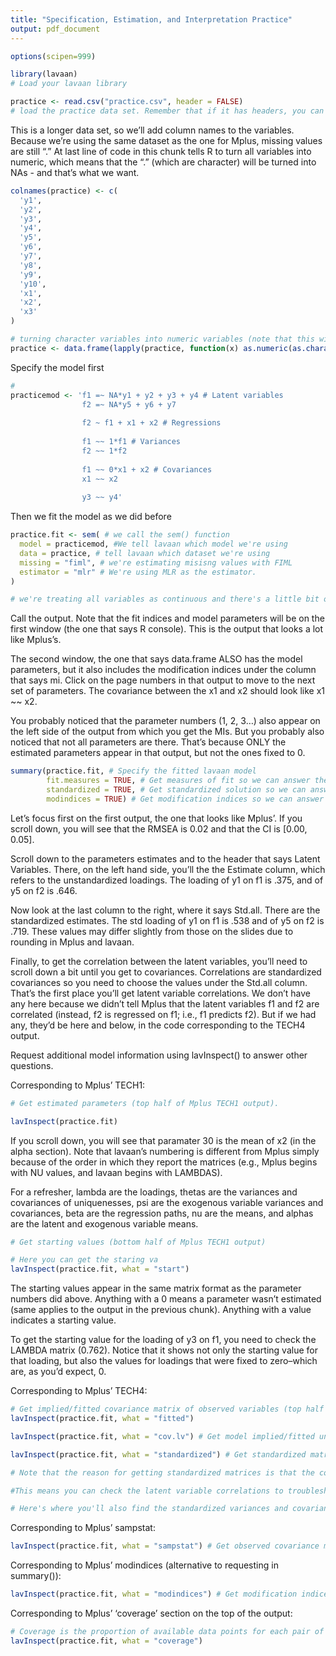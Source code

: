 ```yaml
---
title: "Specification, Estimation, and Interpretation Practice"
output: pdf_document
---
```


```r

options(scipen=999)

```

```r

library(lavaan)
# Load your lavaan library

```

```r

practice <- read.csv("practice.csv", header = FALSE)
# load the practice data set. Remember that if it has headers, you can say that header is true (but it's the default, so it will happen even if you don't). If you don't have headers, you must say header = FALSE, otherwise it will read your first line of data as a header (i.e., variable names) 
```

This is a longer data set, so we'll add column names to the variables. Because we're using the same dataset as the one for Mplus, missing values are still "." At last line of code in this chunk tells R to turn all variables into numeric, which means that the "." (which are character) will be turned into NAs - and that's what we want.

```r

colnames(practice) <- c(
  'y1',
  'y2',
  'y3',
  'y4',
  'y5',
  'y6',
  'y7',
  'y8',
  'y9',
  'y10',
  'x1',
  'x2',
  'x3'
)

# turning character variables into numeric variables (note that this will input NA if there is text in the cells)
practice <- data.frame(lapply(practice, function(x) as.numeric(as.character(x)))) 
```

Specify the model first

```r

#
practicemod <- 'f1 =~ NA*y1 + y2 + y3 + y4 # Latent variables
                f2 =~ NA*y5 + y6 + y7
                
                f2 ~ f1 + x1 + x2 # Regressions
                
                f1 ~~ 1*f1 # Variances
                f2 ~~ 1*f2
                
                f1 ~~ 0*x1 + x2 # Covariances
                x1 ~~ x2
                
                y3 ~~ y4'
```

Then we fit the model as we did before

```r

practice.fit <- sem( # we call the sem() function
  model = practicemod, #We tell lavaan which model we're using
  data = practice, # tell lavaan which dataset we're using
  missing = "fiml", # we're estimating misisng values with FIML
  estimator = "mlr" # We're using MLR as the estimator.
)

# we're treating all variables as continuous and there's a little bit of skew and kurtosis, so we use ML with robust SE (MLR). Note that we can still use MLR if we have ordered categorical outcomes. No need to change estimator if X variables are categorical, only if the Y variables (endogenous) are categorical. In those cases, you also need to tell lavaan that the variables are categorical using the ordered= argument (see the estimation slides)

```

Call the output. Note that the fit indices and model parameters will be on the first window (the one that says R console). This is the output that looks a lot like Mplus's.

The second window, the one that says data.frame ALSO has the model parameters, but it also includes the modification indices under the column that says mi. Click on the page numbers in that output to move to the next set of parameters. The covariance between the x1 and x2 should look like x1 ~~ x2.

You probably noticed that the parameter numbers (1, 2, 3...) also appear on the left side of the output from which you get the MIs. But you probably also noticed that not all parameters are there. That's because ONLY the estimated parameters appear in that output, but not the ones fixed to 0.

```r

summary(practice.fit, # Specify the fitted lavaan model
        fit.measures = TRUE, # Get measures of fit so we can answer the question about RMSEA and its CI
        standardized = TRUE, # Get standardized solution so we can answer the question about y1 and y5'std loadings
        modindices = TRUE) # Get modification indices so we can answer the question about the MI for the covariance between y1 and y2.

```

Let's focus first on the first output, the one that looks like Mplus'. If you scroll down, you will see that the RMSEA is 0.02 and that the CI is [0.00, 0.05]. 

Scroll down to the parameters estimates and to the header that says Latent Variables. There, on the left hand side, you'll the the Estimate column, which refers to the unstandardized loadings. The loading of y1 on f1 is .375, and of y5 on f2 is .646. 

Now look at the last column to the right, where it says Std.all. There are the standardized estimates. The std loading of y1 on f1 is .538 and of y5 on f2 is .719. These values may differ slightly from those on the slides due to rounding in Mplus and lavaan.

Finally, to get the correlation between the latent variables, you'll need to scroll down a bit until you get to covariances. Correlations are standardized covariances so you need to choose the values under the Std.all column. That's the first place you'll get latent variable correlations. We don't have any here because we didn't tell Mplus that the latent variables f1 and f2 are correlated (instead, f2 is regressed on f1; i.e., f1 predicts f2). But if we had any, they'd be here and below, in the code corresponding to the TECH4 output.

Request additional model information using lavInspect() to answer other questions.

Corresponding to Mplus' TECH1:

```r

# Get estimated parameters (top half of Mplus TECH1 output). 

lavInspect(practice.fit) 

```

If you scroll down, you will see that paramater 30 is the mean of x2 (in the alpha section). Note that lavaan's numbering is different from Mplus simply because of the order in which they report the matrices (e.g., Mplus begins with NU values, and lavaan begins with LAMBDAS). 

For a refresher, lambda are the loadings, thetas are the variances and covariances of uniquenesses, psi are the exogenous variable variances and covariances, beta are the regression paths, nu are the means, and alphas are the latent and exogenous variable means.

```r

# Get starting values (bottom half of Mplus TECH1 output)

# Here you can get the staring va
lavInspect(practice.fit, what = "start") 

```

The starting values appear in the same matrix format as the parameter numbers did above. Anything with a 0 means a parameter wasn't estimated (same applies to the output in the previous chunk). Anything with a value indicates a starting value. 

To get the starting value for the loading of y3 on f1, you need to check the LAMBDA matrix (0.762). Notice that it shows not only the starting value for that loading, but also the values for loadings that were fixed to zero--which are, as you'd expect, 0.

Corresponding to Mplus' TECH4:

```r

# Get implied/fitted covariance matrix of observed variables (top half of Mplus TECH4)
lavInspect(practice.fit, what = "fitted") 
```


```r

lavInspect(practice.fit, what = "cov.lv") # Get model implied/fitted unstandardized covariance matrix of latent variables (bottom half of Mplus TECH4)

```

```r

lavInspect(practice.fit, what = "standardized") # Get standardized matrices of estimated model parameters (bottom half of Mplus TECH4)

# Note that the reason for getting standardized matrices is that the covariances in the matrices are correlation coefficients. 

#This means you can check the latent variable correlations to troubleshoot model issues such as latent variable correlations above 1.

# Here's where you'll also find the standardized variances and covariances between latent variables.

```

Corresponding to Mplus' sampstat:

```r

lavInspect(practice.fit, what = "sampstat") # Get observed covariance matrices of observed and latent parameters (same as Mplus sampstat that appears on top of output)
```

Corresponding to Mplus' modindices (alternative to requesting in summary()):

```r

lavInspect(practice.fit, what = "modindices") # Get modification indices

```

Corresponding to Mplus' 'coverage' section on the top of the output:

```r

# Coverage is the proportion of available data points for each pair of variables
lavInspect(practice.fit, what = "coverage") 

```